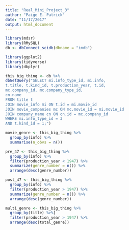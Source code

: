 ```yaml
---
title: "Real_Mini_Project_3"
author: "Paige E. Patrick"
date: "11/17/2017"
output: html_document
---
```


```r
library(mdsr)
library(RMySQL)
db <- dbConnect_scidb(dbname = "imdb")
```

```r
library(ggplot2)
library(tidyverse)
library(dbplyr)
```

```r
this_big_thing <- db %>%
dbGetQuery("SELECT mi.info_type_id, mi.info, 
t.title, t.kind_id, t.production_year, t.id, 
mc.company_id, mc.company_type_id,
cn.name
FROM title t
JOIN movie_info mi ON t.id = mi.movie_id
JOIN movie_companies mc ON mc.movie_id = mi.movie_id
JOIN company_name cn ON cn.id = mc.company_id
WHERE mi.info_type_id = 3
AND t.kind_id = 1;")
```

```r
movie_genre <- this_big_thing %>%
  group_by(info) %>%
  summarise(n_obvs = n())

```
```r
pre_47 <- this_big_thing %>%
  group_by(info) %>%
  filter(production_year < 1947) %>%
  summarize(genre_number = n()) %>%
  arrange(desc(genre_number))

```

```r
post_47 <- this_big_thing %>%
  group_by(info) %>%
  filter(production_year > 1947) %>%
  summarize(genre_number = n()) %>%
  arrange(desc(genre_number))
```
```r
multi_genre <- this_big_thing %>%
  group_by(title) %>%]
  filter(production_year > 1947) %>%
  arrange(desc(total_genre))
```

